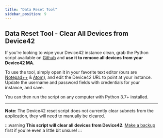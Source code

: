 ```yaml
---
title: "Data Reset Tool"
sidebar_position: 9
---
```


## Data Reset Tool - Clear All Devices from Device42

If you're looking to wipe your Device42 instance clean, grab the Python script available on [Github](https://github.com/device42/ResetDevice42Data) and **use it to remove all devices from your Device42 MA.**

To use the tool, simply open it in your favorite text editor (ours are [Notepad++](https://notepad-plus-plus.org/) & [Atom](https://www.Atom.io)), and edit the Device42 URL to point at your instance. Update the username and password fields with credentials for your instance, and save.

You can then run the script on any computer with Python 3.7+ installed.

* * *

**Note:** The Device42 reset script does not currently clear subnets from the application, they will need to manually be cleared.

:::warning
**This script will clear all devices from Device42**. [Make a backup](appliance-manager/setting-up-backup-device42-appliance-manager.mdx) first if you're even a little bit unsure!
:::